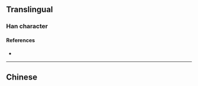 {{also|莊}}
{{character info/new}}
==Translingual==

===Han character===
{{Han char|rn=53|rad=广|as=04|sn=7|four=|canj=IGI|ids=⿸广圡}}

====References====
* {{Han ref|kx=0344.051|hdz=20873.191|uh=5E92|ud=24210}}

----

==Chinese==
{{zh-see|莊|v}}